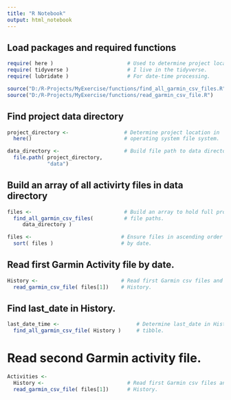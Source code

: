 ```yaml
---
title: "R Notebook"
output: html_notebook
---
```


## Load packages and required functions

```r
require( here )                        # Used to determine project location.
require( tidyverse )                   # I live in the tidyverse.
require( lubridate )                   # For date-time processing.

source("D:/R-Projects/MyExercise/functions/find_all_garmin_csv_files.R")
source("D:/R-Projects/MyExercise/functions/read_garmin_csv_file.R")
```

## Find project data directory

```r
project_directory <-                  # Determine project location in 
  here()                              # operating system file system.

data_directory <-                     # Build file path to data directory.
  file.path( project_directory,
             "data")     
```

## Build an array of all activirty files in data directory

```r
files <-                              # Build an array to hold full project
  find_all_garmin_csv_files(          # file paths.
     data_directory )

files <-                             # Ensure files in ascending order by 
  sort( files )                      # by date.
```
  
## Read first Garmin Activity file by date.

```r
History <-                           # Read first Garmin csv files and save it
  read_garmin_csv_file( files[1])    # History.
```

## Find last_date in History.

```r
last_date_time <-                         # Determine last_date in History 
  find_all_garmin_csv_file( History )     # tibble.
```
  
# Read second Garmin activity file.

```r
Activities <-
  History <-                           # Read first Garmin csv files and save it
  read_garmin_csv_file( files[1])      # History.
```

